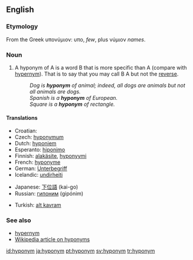 ==English==

===Etymology===
From the Greek υπονύμιον: υπο, ''few'', plus νύμιον ''names''.

===Noun===
{{en-noun}}

# A hyponym of A is a word B that is more specific than A (compare with [[hypernym]]).  That is to say that you may call B A but not the [[reverse]].
#: ''Dog is '''hyponym''' of animal; indeed, all dogs are animals but not all animals are dogs.''
#: ''Spanish is a '''hyponym''' of European.''
#: ''Square is a '''hyponym''' of rectangle.''

====Translations====
{{top}}
*Croatian: {{t-|hr|hiponim|m}}
*Czech: [[hyponymum]] {{n}}
*Dutch: [[hyponiem]] {{n}}
*Esperanto: [[hiponimo]]
*Finnish: [[alakäsite]], [[hyponyymi]]
*French: [[hyponyme]] {{m}}
*German: [[Unterbegriff]]
*Icelandic: [[undirheiti]] {{n}}
{{mid}}
*Japanese: [[下位語]] (kai-go)
*Russian: [[гипоним]] (gipónim) {{m}}
{{bottom}}
*Turkish: [[alt kavram]] {{m}}
{{bottom}}

===See also===
*[[hypernym]]
*[[w:hyponym|Wikipedia article on hyponyms]]

[[id:hyponym]]
[[ja:hyponym]]
[[pt:hyponym]]
[[sv:hyponym]]
[[tr:hyponym]]